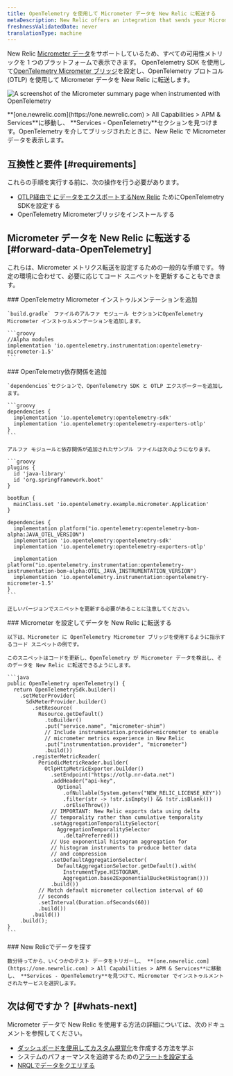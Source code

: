 ```yaml
---
title: OpenTelemetry を使用して Micrometer データを New Relic に転送する
metaDescription: New Relic offers an integration that sends your Micrometer telemetry data to your New Relic account.
freshnessValidatedDate: never
translationType: machine
---
```



New Relic [Micrometer データ](https://micrometer.io/)をサポートしているため、すべての可用性メトリックを 1 つのプラットフォームで表示できます。 OpenTelemetry SDK を使用して[OpenTelemetry Micrometer ブリッジ](https://github.com/open-telemetry/opentelemetry-java-instrumentation/tree/main/instrumentation/micrometer/micrometer-1.5/library)を設定し、OpenTelemetry プロトコル (OTLP) を使用して Micrometer データを New Relic に転送します。

<img
  title="Micrometer bridged with OpenTelemetry in New Relic"
  alt="A screenshot of the Micrometer summary page when instrumented with OpenTelemetry"
  src={opentelemetryMicrometerWithOtel}
/>

<figcaption>
  **[one.newrelic.com](https://one.newrelic.com) > All Capabilities > APM & Services**に移動し、 **Services - OpenTelemetry**セクションを見つけます。OpenTelemetry を介してブリッジされたときに、New Relic で Micrometer データを表示します。
</figcaption>

## 互換性と要件 [#requirements]

これらの手順を実行する前に、次の操作を行う必要があります。

* [OTLP経由で にデータをエクスポートするNew Relic](/docs/more-integrations/open-source-telemetry-integrations/opentelemetry/opentelemetry-introduction/#how-it-works) ためにOpenTelemetry SDKを設定する
* OpenTelemetry Micrometerブリッジをインストールする

## Micrometer データを New Relic に転送する [#forward-data-OpenTelemetry]

これらは、Micrometer メトリクス転送を設定するための一般的な手順です。 特定の環境に合わせて、必要に応じてコード スニペットを更新することもできます。

<Steps>
  <Step>
    ### OpenTelemetry Micrometer インストゥルメンテーションを追加

    `build.gradle` ファイルのアルファ モジュール セクションにOpenTelemetry Micrometer インストゥルメンテーションを追加します。

    ```groovy
    //Alpha modules
    implementation 'io.opentelemetry.instrumentation:opentelemetry-micrometer-1.5'
    ```
  </Step>

  <Step>
    ### OpenTelemetry依存関係を追加

    `dependencies`セクションで、OpenTelemetry SDK と OTLP エクスポーターを追加します。

    ```groovy
    dependencies {
      implementation 'io.opentelemetry:opentelemetry-sdk'
      implementation 'io.opentelemetry:opentelemetry-exporters-otlp'
    }
    ```

    アルファ モジュールと依存関係が追加されたサンプル ファイルは次のようになります。

    ```groovy
    plugins {
      id 'java-library'
      id 'org.springframework.boot'
    }

    bootRun {
      mainClass.set 'io.opentelemetry.example.micrometer.Application'
    }

    dependencies {
      implementation platform("io.opentelemetry:opentelemetry-bom-alpha:JAVA_OTEL_VERSION")
      implementation 'io.opentelemetry:opentelemetry-sdk'
      implementation 'io.opentelemetry:opentelemetry-exporters-otlp'

      implementation platform("io.opentelemetry.instrumentation:opentelemetry-instrumentation-bom-alpha:OTEL_JAVA_INSTRUMENTATION_VERSION")
      implementation 'io.opentelemetry.instrumentation:opentelemetry-micrometer-1.5'
    }
    ```

    正しいバージョンでスニペットを更新する必要があることに注意してください。
  </Step>

  <Step>
    ### Micrometer を設定してデータを New Relic に転送する

    以下は、Micrometer に OpenTelemetry Micrometer ブリッジを使用するように指示するコード スニペットの例です。

    このスニペットはコードを更新し、OpenTelemetry が Micrometer データを検出し、そのデータを New Relic に転送できるようにします。

    ```java
    public OpenTelemetry openTelemetry() {
      return OpenTelemetrySdk.builder()
        .setMeterProvider(
          SdkMeterProvider.builder()
            .setResource(
              Resource.getDefault()
                .toBuilder()
                .put("service.name", "micrometer-shim")
                // Include instrumentation.provider=micrometer to enable
                // micrometer metrics experience in New Relic
                .put("instrumentation.provider", "micrometer")
                .build())
            .registerMetricReader(
              PeriodicMetricReader.builder(
                OtlpHttpMetricExporter.builder()
                  .setEndpoint("https://otlp.nr-data.net")
                  .addHeader("api-key",
                    Optional
                      .ofNullable(System.getenv("NEW_RELIC_LICENSE_KEY"))
                      .filter(str -> !str.isEmpty() && !str.isBlank())
                      .orElseThrow())
                  // IMPORTANT: New Relic exports data using delta
                  // temporality rather than cumulative temporality
                  .setAggregationTemporalitySelector(
                    AggregationTemporalitySelector
                      .deltaPreferred())
                  // Use exponential histogram aggregation for
                  // histogram instruments to produce better data
                  // and compression
                  .setDefaultAggregationSelector(
                    DefaultAggregationSelector.getDefault().with(
                      InstrumentType.HISTOGRAM,
                      Aggregation.base2ExponentialBucketHistogram()))
                  .build())
              // Match default micrometer collection interval of 60
              // seconds
              .setInterval(Duration.ofSeconds(60))
              .build())
            .build())
        .build();
    }
    ```
  </Step>

  <Step>
    ### New Relicでデータを探す

    数分待ってから、いくつかのテスト データをトリガーし、 **[one.newrelic.com](https://one.newrelic.com) > All Capabilities > APM & Services**に移動し、 **Services - OpenTelemetry**を見つけて、Micrometer でインストゥルメントされたサービスを選択します。
  </Step>
</Steps>

## 次は何ですか？ [#whats-next]

Micrometer データで New Relic を使用する方法の詳細については、次のドキュメントを参照してください。

* [ダッシュボードを使用してカスタム視覚化](/docs/query-your-data/explore-query-data/dashboards/introduction-dashboards)を作成する方法を学ぶ
* システムのパフォーマンスを追跡するための[アラートを設定する](/docs/tutorial-create-alerts/create-an-alert)
* [NRQLでデータをクエリする](/docs/nrql/get-started/introduction-nrql-how-nrql-works)